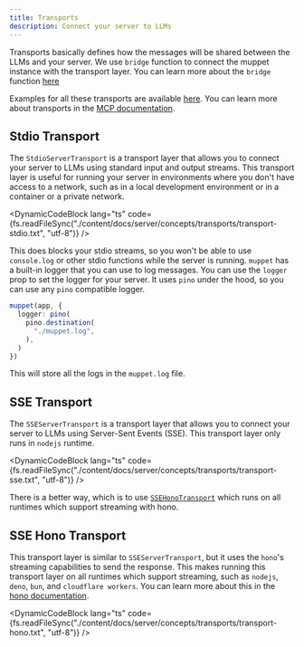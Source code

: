 ```yaml
---
title: Transports
description: Connect your server to LLMs
---
```



Transports basically defines how the messages will be shared between the LLMs and your server. We use `bridge` function to connect the muppet instance with the transport layer. You can learn more about the `bridge` function [here](/docs/concepts/muppet#bridge)

Examples for all these transports are available [here](/docs/examples). You can learn more about transports in the [MCP documentation](https://modelcontextprotocol.io/docs/concepts/transports).

## Stdio Transport

The `StdioServerTransport` is a transport layer that allows you to connect your server to LLMs using standard input and output streams. This transport layer is useful for running your server in environments where you don't have access to a network, such as in a local development environment or in a container or a private network.

<DynamicCodeBlock lang="ts" code={fs.readFileSync("./content/docs/server/concepts/transports/transport-stdio.txt", "utf-8")} />

This does blocks your stdio streams, so you won't be able to use `console.log` or other stdio functions while the server is running. `muppet` has a built-in logger that you can use to log messages. You can use the `logger` prop to set the logger for your server. It uses `pino` under the hood, so you can use any `pino` compatible logger.

```ts
muppet(app, {
  logger: pino(
    pino.destination(
      "./muppet.log",
    ),
  )
})
```

This will store all the logs in the `muppet.log` file.

## SSE Transport

The `SSEServerTransport` is a transport layer that allows you to connect your server to LLMs using Server-Sent Events (SSE). This transport layer only runs in `nodejs` runtime.

<DynamicCodeBlock lang="ts" code={fs.readFileSync("./content/docs/server/concepts/transports/transport-sse.txt", "utf-8")} />

There is a better way, which is to use [`SSEHonoTransport`](#sse-hono-transport) which runs on all runtimes which support streaming with hono.

## SSE Hono Transport

This transport layer is similar to `SSEServerTransport`, but it uses the `hono`'s streaming capabilities to send the response. This makes running this transport layer on all runtimes which support streaming, such as `nodejs`, `deno`, `bun`, and `cloudflare workers`. You can learn more about this in the [hono documentation](https://hono.dev/docs/helpers/streaming).

<DynamicCodeBlock lang="ts" code={fs.readFileSync("./content/docs/server/concepts/transports/transport-hono.txt", "utf-8")} />